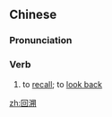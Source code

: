 ==Chinese==
{{zh-forms}}

===Pronunciation===
{{zh-pron
|m=huísù
|c=wui4 sou3
|mn=hôe-sok
|cat=v
}}

===Verb===
{{zh-verb}}

# to [[recall]]; to [[look back]] {{gloss|on past events}}

[[zh:回溯]]